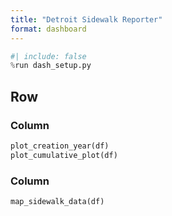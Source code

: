 ```yaml
---
title: "Detroit Sidewalk Reporter"
format: dashboard
---
```


```python
#| include: false
%run dash_setup.py
```

## Row
### Column {width=30%}
```python
plot_creation_year(df)
plot_cumulative_plot(df)
```


### Column {width=70%}
```python
map_sidewalk_data(df)
```